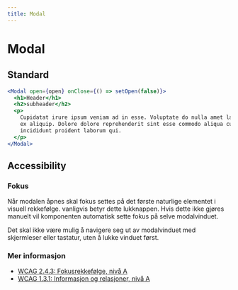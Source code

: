 ```yaml
---
title: Modal
---
```



# Modal

## Standard

<Example>
  <ModalExample />
</Example>

```jsx type=react
<Modal open={open} onClose={() => setOpen(false)}>
  <h1>Header</h1>
  <h2>subheader</h2>
  <p>
    Cupidatat irure ipsum veniam ad in esse. Voluptate do nulla amet laboris ea
    ex aliquip. Dolore dolore reprehenderit sint esse commodo aliqua cupidatat
    incididunt proident laborum qui.
  </p>
</Modal>
```

<!-- ```html type=html

``` -->

## Accessibility

### Fokus

Når modalen åpnes skal fokus settes på det første naturlige elementet i visuell rekkefølge. vanligvis betyr dette lukknappen. Hvis dette ikke gjøres manuelt vil komponenten automatisk sette fokus på selve modalvinduet.

Det skal ikke være mulig å navigere seg ut av modalvinduet med skjermleser eller tastatur, uten å lukke vinduet først.

### Mer informasjon

- [WCAG 2.4.3: Fokusrekkefølge, nivå A](https://uu.difi.no/krav-og-regelverk/wcag-20-standarden/243-fokusrekkefolge-niva)
- [WCAG 1.3.1: Informasjon og relasjoner, nivå A](https://uu.difi.no/krav-og-regelverk/wcag-20-standarden/131-informasjon-og-relasjoner-niva)
